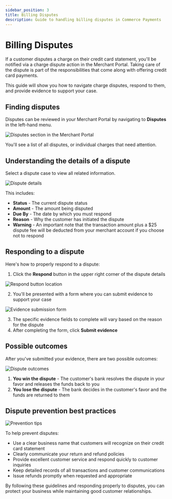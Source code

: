 ```yaml
---
sidebar_position: 3
title: Billing Disputes
description: Guide to handling billing disputes in Commerce Payments
---
```


# Billing Disputes

If a customer disputes a charge on their credit card statement, you'll be notified via a charge dispute action in the Merchant Portal. Taking care of the dispute is part of the responsibilities that come along with offering credit card payments.

This guide will show you how to navigate charge disputes, respond to them, and provide evidence to support your case.

## Finding disputes

Disputes can be reviewed in your Merchant Portal by navigating to **Disputes** in the left-hand menu. 

![Disputes section in the Merchant Portal](./img/commerce/commerce-payments/25680107163543.png)

You'll see a list of all disputes, or individual charges that need attention.

## Understanding the details of a dispute

Select a dispute case to view all related information.

![Dispute details](./img/commerce/commerce-payments/25680092503703.png)

This includes:
- **Status** - The current dispute status
- **Amount** - The amount being disputed
- **Due By** - The date by which you must respond
- **Reason** - Why the customer has initiated the dispute
- **Warning** - An important note that the transaction amount plus a $25 dispute fee will be deducted from your merchant account if you choose not to respond

## Responding to a dispute

Here's how to properly respond to a dispute:

1. Click the **Respond** button in the upper right corner of the dispute details

![Respond button location](./img/commerce/commerce-payments/25680092509207.png)

2. You'll be presented with a form where you can submit evidence to support your case

![Evidence submission form](./img/commerce/commerce-payments/25680092518039.png)

3. The specific evidence fields to complete will vary based on the reason for the dispute
4. After completing the form, click **Submit evidence**

## Possible outcomes

After you've submitted your evidence, there are two possible outcomes:

![Dispute outcomes](./img/commerce/commerce-payments/25680107182231.png)

1. **You win the dispute** - The customer's bank resolves the dispute in your favor and releases the funds back to you
2. **You lose the dispute** - The bank decides in the customer's favor and the funds are returned to them

## Dispute prevention best practices

![Prevention tips](./img/commerce/commerce-payments/25680092522391.png)

To help prevent disputes:

- Use a clear business name that customers will recognize on their credit card statement
- Clearly communicate your return and refund policies
- Provide excellent customer service and respond quickly to customer inquiries
- Keep detailed records of all transactions and customer communications
- Issue refunds promptly when requested and appropriate

By following these guidelines and responding properly to disputes, you can protect your business while maintaining good customer relationships.